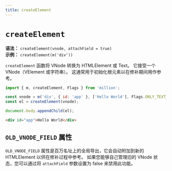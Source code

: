 ```yaml
---
title: createElement
---
```


# `createElement`

**语法：** `createElement(vnode, attachField = true)`\
**示例：** `createElement(m('div'))`

`createElement` 函数将 VNode 转换为 HTMLElement 或 Text。 它接受一个 VNode（VElement 或字符串）。 这通常用于初始化根元素以在修补期间用作参考。

```js
import { m, createElement, Flags } from 'million';

const vnode = m('div', { id: 'app' }, ['Hello World'], Flags.ONLY_TEXT_CHILDREN);
const el = createElement(vnode);

document.body.appendChild(el);
```

```html
<div id="app">Hello World</div>
```

## `OLD_VNODE_FIELD` 属性

`OLD_VNODE_FIELD` 属性是百万名址上的全局导出，它会自动附加到新的 HTMLElement 以供在修补过程中参考。 如果您能够自己管理旧的 VNode 状态，您可以通过将 `attachField` 参数设置为 false 来禁用此功能。
